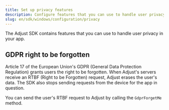 ```yaml
---
title: Set up privacy features
description: Configure features that you can use to handle user privacy in your app.
slug: en/sdk/windows/configuration/privacy
---
```



The Adjust SDK contains features that you can use to handle user privacy in your app.

## GDPR right to be forgotten

Article 17 of the European Union's <Abbr>GDPR (General Data Protection Regulation)</Abbr> grants users the right to be forgotten. When Adjust's servers receive an <Abbr>RTBF (Right to be Forgotten)</Abbr> request, Adjust erases the user's data. The SDK also stops sending requests from the device for the app in question.

You can send the user's RTBF request to Adjust by calling the `GdprForgetMe` method.

<GdprForgetMe />
